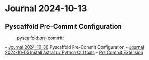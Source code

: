 = Journal 2024-10-13 =

== Pyscaffold Pre-Commit Configuration ==
:pyscaffold:pre-commit:

- [[2024-10-06#Pyscaffold Pre-Commit Configuration|Journal 2024-10-06]] Pyscaffold Pre-Commit Configuration
- [[2024-10-05#Install Astral uv Python CLI tools|Journal 2024-10-05 Install Astral uv Python CLI tools]]
- [[https://pyscaffold.org/en/v4.6/examples/pre-commit-extension.html|Pre Commit Extension]]

{{{bash
putup --custom-extension pre-commit-ruff
}}}
